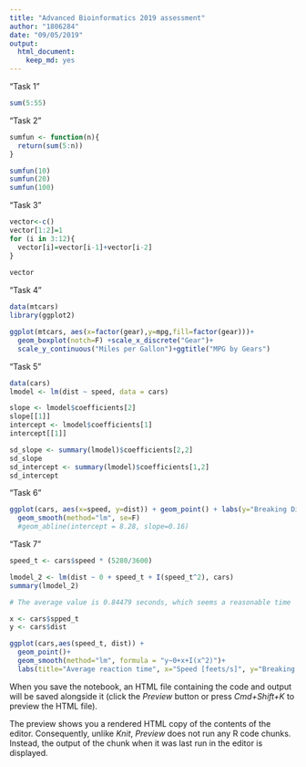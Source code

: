 ```yaml
---
title: "Advanced Bioinformatics 2019 assessment"
author: "1806284"
date: "09/05/2019"
output:
  html_document:
    keep_md: yes
---
```



"Task 1"
```r
sum(5:55)
```




"Task 2"
```r
sumfun <- function(n){
  return(sum(5:n))
}

sumfun(10)
sumfun(20)
sumfun(100)
```




"Task 3"
```r
vector<-c()
vector[1:2]=1
for (i in 3:12){
  vector[i]=vector[i-1]+vector[i-2]
}
 
vector 
```




"Task 4"
```r
data(mtcars)
library(ggplot2)

ggplot(mtcars, aes(x=factor(gear),y=mpg,fill=factor(gear)))+
  geom_boxplot(notch=F) +scale_x_discrete("Gear")+
  scale_y_continuous("Miles per Gallon")+ggtitle("MPG by Gears")
```





"Task 5"
```r
data(cars)
lmodel <- lm(dist ~ speed, data = cars)

slope <- lmodel$coefficients[2]
slope[[1]]
intercept <- lmodel$coefficients[1]
intercept[[1]]

sd_slope <- summary(lmodel)$coefficients[2,2]
sd_slope
sd_intercept <- summary(lmodel)$coefficients[1,2]
sd_intercept
```





"Task 6"
```r
ggplot(cars, aes(x=speed, y=dist)) + geom_point() + labs(y="Breaking Distance [feet]", x="Speed [mph]") +
  geom_smooth(method="lm", se=F)
  #geom_abline(intercept = 8.28, slope=0.16)

```





"Task 7"
```r

speed_t <- cars$speed * (5280/3600)

lmodel_2 <- lm(dist ~ 0 + speed_t + I(speed_t^2), cars)
summary(lmodel_2)

# The average value is 0.84479 seconds, which seems a reasonable time

x <- cars$spped_t
y <- cars$dist

ggplot(cars,aes(speed_t, dist)) +
  geom_point()+
  geom_smooth(method="lm", formula = "y~0+x+I(x^2)")+
  labs(title="Average reaction time", x="Speed [feets/s]", y="Breaking distance [feet]")

```


When you save the notebook, an HTML file containing the code and output will be saved alongside it (click the *Preview* button or press *Cmd+Shift+K* to preview the HTML file). 

The preview shows you a rendered HTML copy of the contents of the editor. Consequently, unlike *Knit*, *Preview* does not run any R code chunks. Instead, the output of the chunk when it was last run in the editor is displayed.

